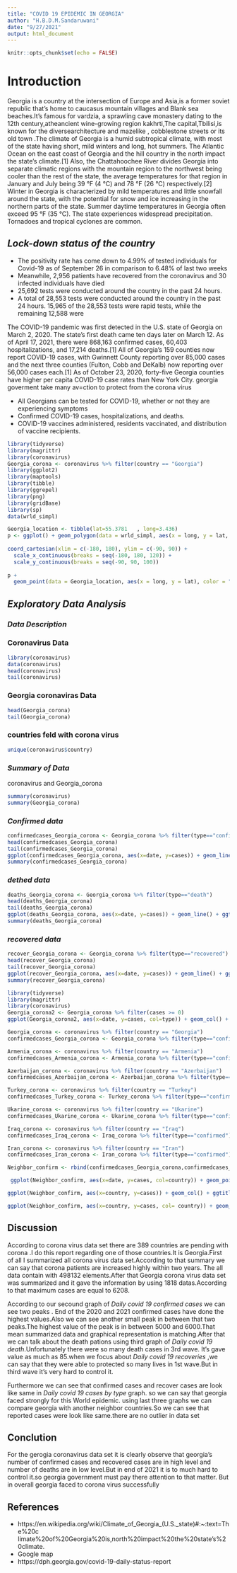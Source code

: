---
title: "COVID 19 EPIDEMIC IN GEORGIA"
author: "H.B.D.M.Sandaruwani"
date: "9/27/2021"
output: html_document
---

```{r setup, include=FALSE}
knitr::opts_chunk$set(echo = FALSE)
```

# Introduction

Georgia is a country at the intersection of Europe and Asia,is a former soviet republic that’s home to caucasus mountain villages and Blank sea beaches.It’s famous for vardzia, a sprawling cave monastery dating to the 12th century,atheancient wine-growing region kakhrti,The capital,Tbilisi,is known for the diversearchitecture and mazelike , cobblestone streets or its old town .The climate of Georgia is a humid subtropical climate, with most of the state having short, mild winters and long, hot summers. The Atlantic Ocean on the east coast of Georgia and the hill country in the north impact the state’s climate.[1] Also, the Chattahoochee River divides Georgia into separate climatic regions with the mountain region to the northwest being cooler than the rest of the state, the average temperatures for that region in January and July being 39 °F (4 °C) and 78 °F (26 °C) respectively.[2] Winter in Georgia is characterized by mild temperatures and little snowfall around the state, with the potential for snow and ice increasing in the northern parts of the state. Summer daytime temperatures in Georgia often exceed 95 °F (35 °C). The state experiences widespread precipitation. Tornadoes and tropical cyclones are common.

## *Lock-down status of the country*

* The positivity rate has come down to 4.99% of tested individuals for Covid-19  as of September 26 in comparison to 6.48% of last two weeks
* Meanwhile, 2,956 patients have recovered from the coronavirus and 30 infected  individuals have died
* 25,692 tests were conducted around the country in the past 24 hours.
* A total of 28,553 tests were conducted around the country in the past 24     hours. 15,965 of the 28,553 tests were rapid tests, while the remaining 12,588 were

The COVID-19 pandemic was first detected in the U.S. state of Georgia on March 2, 2020. The state’s first death came ten days later on March 12. As of April 17, 2021, there were 868,163 confirmed cases, 60,403 hospitalizations, and 17,214 deaths.[1] All of Georgia’s 159 counties now report COVID-19 cases, with Gwinnett County reporting over 85,000 cases and the next three counties (Fulton, Cobb and DeKalb) now reporting over 56,000 cases each.[1] As of October 23, 2020, forty-five Georgia counties have higher per capita COVID-19 case rates than New York City. georgia goverment take many av=ction to protect from the corona virus

* All Georgians can be tested for COVID-19, whether or not they are experiencing  symptoms
* Confirmed COVID-19 cases, hospitalizations, and deaths.
* COVID-19 vaccines administered, residents vaccinated, and distribution of vaccine recipients.

```{r,comment=FALSE,message=FALSE,warning=FALSE}

library(tidyverse) 
library(magrittr)
library(coronavirus)
Georgia_corona <- coronavirus %>% filter(country == "Georgia")
library(ggplot2) 
library(maptools) 
library(tibble) 
library(ggrepel) 
library(png) 
library(gridBase) 
library(sp) 
data(wrld_simpl)

Georgia_location <- tibble(lat=55.3781   , long=3.436) 
p <- ggplot() + geom_polygon(data = wrld_simpl, aes(x = long, y = lat, group = group), fill = "gray", colour = "white") +
  
coord_cartesian(xlim = c(-180, 180), ylim = c(-90, 90)) +   
  scale_x_continuous(breaks = seq(-180, 180, 120)) +   
  scale_y_continuous(breaks = seq(-90, 90, 100)) 
 
p +   
  geom_point(data = Georgia_location, aes(x = long, y = lat), color = "red", size = 1)
```

## *Exploratory Data Analysis*

### *Data Description*

### **Coronavirus Data**

```{r,comment=NA}
library(coronavirus)
data(coronavirus)
head(coronavirus)
tail(coronavirus)
```

### **Georgia coronaviras Data**

```{r,comment=NA}
head(Georgia_corona)
tail(Georgia_corona)
```
### **countries feld with corona virus**

```{r,comment=NA}
unique(coronavirus$country)
```

### *Summary of Data*

coronavirus and Georgia_corona 
 
 ```{r,comment=NA}
 summary(coronavirus)
 summary(Georgia_corona)
 ```
### *Confirmed data* 
 
```{r,comment=NA} 
confirmedcases_Georgia_corona <- Georgia_corona %>% filter(type=="confirmed") 
head(confirmedcases_Georgia_corona)
tail(confirmedcases_Georgia_corona)
ggplot(confirmedcases_Georgia_corona, aes(x=date, y=cases)) + geom_line() + ggtitle("Georgia: Daily Covid-19 Confirmed cases")
summary(confirmedcases_Georgia_corona)
```


### *dethed data*

```{r,comment=NA}
deaths_Georgia_corona <- Georgia_corona %>% filter(type=="death") 
head(deaths_Georgia_corona)
tail(deaths_Georgia_corona)
ggplot(deaths_Georgia_corona, aes(x=date, y=cases)) + geom_line() + ggtitle("Georgia: Daily Covid-19 deaths")
summary(deaths_Georgia_corona)
```

### *recovered data*

```{r,comment=NA}
recover_Georgia_corona <- Georgia_corona %>% filter(type=="recovered")
head(recover_Georgia_corona)
tail(recover_Georgia_corona)
ggplot(recover_Georgia_corona, aes(x=date, y=cases)) + geom_line() + ggtitle("Georgia: Daily Covid-19 recoveries")
summary(recover_Georgia_corona)

```

```{r}
library(tidyverse)
library(magrittr)
library(coronavirus)
Georgia_corona2 <- Georgia_corona %>% filter(cases >= 0)
ggplot(Georgia_corona2, aes(x=date, y=cases, col=type)) + geom_col() + ggtitle("Georgia: Daily Covid-19 cases by type") + facet_grid(type~.)
```


```{r,comment=NA,message-FALSE,warning=FALSE}
Georgia_corona <- coronavirus %>% filter(country == "Georgia")
confirmedcases_Georgia_corona <- Georgia_corona %>% filter(type=="confirmed") 
``` 

```{r}
Armenia_corona <- coronavirus %>% filter(country == "Armenia")
confirmedcases_Armenia_corona <- Armenia_corona %>% filter(type=="confirmed") 
``` 
```{r}
Azerbaijan_corona <- coronavirus %>% filter(country == "Azerbaijan")
confirmedcases_Azerbaijan_corona <- Azerbaijan_corona %>% filter(type=="confirmed") 
``` 

```{r}
Turkey_corona <- coronavirus %>% filter(country == "Turkey")
confirmedcases_Turkey_corona <- Turkey_corona %>% filter(type=="confirmed") 
``` 

```{r}
Ukarine_corona <- coronavirus %>% filter(country == "Ukarine")
confirmedcases_Ukarine_corona <- Ukarine_corona %>% filter(type=="confirmed") 
``` 


```{r}
Iraq_corona <- coronavirus %>% filter(country == "Iraq")
confirmedcases_Iraq_corona <- Iraq_corona %>% filter(type=="confirmed") 
```

```{r}
Iran_corona <- coronavirus %>% filter(country == "Iran")
confirmedcases_Iran_corona <- Iran_corona %>% filter(type=="confirmed") 
``` 

```{r}
Neighbor_confirm <- rbind(confirmedcases_Georgia_corona,confirmedcases_Armenia_corona,confirmedcases_Azerbaijan_corona,confirmedcases_Turkey_corona,confirmedcases_Ukarine_corona,confirmedcases_Iraq_corona,confirmedcases_Iran_corona)
```
```{r,comment=NA,message=FALSE,warning=FALSE}
 ggplot(Neighbor_confirm, aes(x=date, y=cases, col=country)) + geom_point() + ggtitle("Confirmed cases in UK's neighbour countries") + ylim(0,10000)
```

```{r,message=FALSE,warning=FALSE}
ggplot(Neighbor_confirm, aes(x=country, y=cases)) + geom_col() + ggtitle("Confirmed cases") + ylim(0,30000)
```
```{r}
ggplot(Neighbor_confirm, aes(x=country, y=cases, col= country)) + geom_boxplot(outlier.shape = NA, alpha = 0.2) + geom_jitter(aes(col=country)) + ggtitle("A boxplot of Confirmed cases in Georgia's neighbor countries")
```

## Discussion

According to  corona virus data set there are 389 countries are pending with corona .I do this report regarding one of those countries.It is Georgia.First of all I summarized    all corona virus data set.According to that summary we can say that corona patients are increased highly within two years. The all data contain with 498132 elements.After that Georgia corona virus data set was summarized and it gave the information by using 1818 datas.According to that  maximum cases are equal to 6208.

According to our secound graph of *Daily covid 19 confirmed cases* we can see two peaks . End of the 2020 and 2021 confirmed cases have done the highest values.Also we can see another small peak in between that two peaks.The highest value of the peak is in between 5000 and 6000.That mean summarized data and graphical representation is matching.After that we can talk about the death pations using third graph of *Daily covid 19 death*.Unfortunately there were so many death cases in 3rd wave. It's gave value as much as 85.when we focus about *Daily covid 19 recoveries* ,we can say that they were able to protected so
many lives in 1st wave.But in third wave it's very hard to control it. 

Furthermore we can see that confirmed cases and recover cases are look like same in *Daily covid 19 cases by type* graph. so we can say that georgia faced strongly for this World epidemic. using last three graphs we can compare georgia with another neighbor countries.So we can see that reported cases were look like same.there are no outlier in data set 

## Conclution
 
 For the gerogia coronavirus data set it is clearly observe that georgia's number of confirmed cases and recovered cases are in high level and number of deaths are in low level.But in end of 2021 it is to much hard to control it.so georgia government must pay there attention to that matter. But in overall georgia faced to corona virus successfully
 
## References
 
 
* https://en.wikipedia.org/wiki/Climate_of_Georgia_(U.S._state)#:~:text=The%20c   limate%20of%20Georgia%20is,north%20impact%20the%20state's%20climate.
* Google map
* https://dph.georgia.gov/covid-19-daily-status-report




